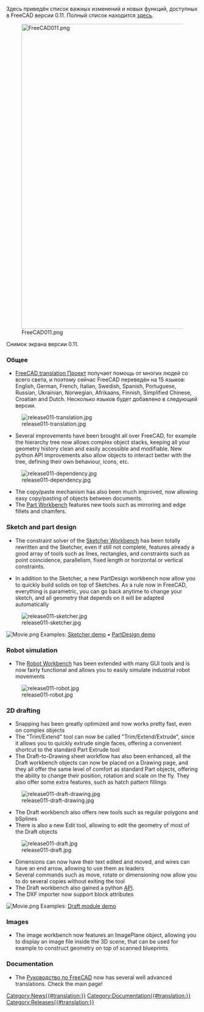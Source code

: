 Здесь приведён список важных изменений и новых функций, доступных в FreeCAD версии 0.11. Полный список находится [http://www.freecadweb.org/tracker/changelog_page.php здесь].

[[Image:FreeCAD011.png|800px]]

Снимок экрана версии 0.11.

=== Общее ===

* [http://crowdin.net/project/freecad FreeCAD translation Проект] получает помощь от многих людей со всего света, и поэтому сейчас FreeCAD переведён на 15 языков: English, German, French, Italian, Swedish, Spanish, Portuguese, Russian, Ukrainian, Norwegian, Afrikaans, Finnish, Simplified Chinese, Croatian and Dutch. Несколько языков будет добавлено в следующей версии.

[[Image:release011-translation.jpg]]

* Several improvements have been brought all over FreeCAD, for example the hierarchy tree now allows complex object stacks, keeping all your geometry history clean and easily accessible and modifiable. New python API improvements also allow objects to interact better with the tree, defining their own behaviour, icons, etc. 

[[Image:release011-dependency.jpg]]

* The copy/paste mechanism has also been much improved, now allowing easy copy/pasting of objects between documents.
* The [[Part Workbench]] features new tools such as mirroring and edge fillets and chamfers.

=== Sketch and part design ===

* The constraint solver of the [[Sketcher Workbench]] has been totally rewritten and the Sketcher, even if still not complete, features already a good array of tools such as lines, rectangles, and constraints such as point coincidence, parallelism, fixed length or horizontal or vertical constraints.

* In addition to the Sketcher, a new PartDesign workbench now allow you to quickly build solids on top of Sketches. As a rule now in FreeCAD, everything is parametric, you can go back anytime to change your sketch, and all geometry that depends on it will be adapted automatically

[[Image:release011-sketcher.jpg]]

[[Image:Movie.png]] Examples: [http://www.youtube.com/watch?v=hvXupH5bA0E Sketcher demo] &bull; [http://www.youtube.com/watch?v=7ih9Jp3OAwA PartDesign demo]

=== Robot simulation ===

* The [[Robot Workbench]] has been extended with many GUI tools and is now fairly functional and allows you to easily simulate industrial robot movements

[[Image:release011-robot.jpg]]

=== 2D drafting ===

* Snapping has been greatly optimized and now works pretty fast, even on complex objects
* The "Trim/Extend" tool can now be called "Trim/Extend/Extrude", since it allows you to quickly extrude single faces, offering a convenient shortcut to the standard Part Extrude tool
* The Draft-to-Drawing sheet workflow has also been enhanced, all the Draft workbench objects can now be placed on a Drawing page, and they all offer the same level of comfort as standard Part objects, offering the ability to change their position, rotation and scale on the fly. They also offer some extra features, such as hatch pattern fillings

[[Image:release011-draft-drawing.jpg]]

* The Draft workbench also offers new tools such as regular polygons and bSplines
* There is also a new Edit tool, allowing to edit the geometry of most of the Draft objects

[[Image:release011-draft.jpg]]

* Dimensions can now have their text edited and moved, and wires can have an end arrow, allowing to use them as leaders
* Several commands such as move, rotate or dimensioning now allow you to do several copies without exiting the tool
* The Draft workbench also gained a python [[Draft_API|API]].
* The DXF importer now support block attributes

[[Image:Movie.png]] Examples: [http://www.youtube.com/watch?v=Q7cG-LQK8Ps Draft module demo]

=== Images ===

* The image workbench now features an ImagePlane object, allowing you to display an image file inside the 3D scene, that can be used for example to construct geometry on top of scanned blueprints

=== Documentation ===

* The [[Online Help Toc/ru|Руководство по FreeCAD]] now has several well advanced translations. Check the main page!


{{languages/ru | {{en|Release_notes_0.11}} {{de|Release_notes_0.11/de}} {{es|Release_notes_0.11/es}} {{fr|Release_notes_0.11/fr}} {{it|Release_notes_0.11/it}} {{pl|Release_notes_0.11/pl}} }}


[[Category:News{{#translation:}}]]
[[Category:Documentation{{#translation:}}]]
[[Category:Releases{{#translation:}}]]
